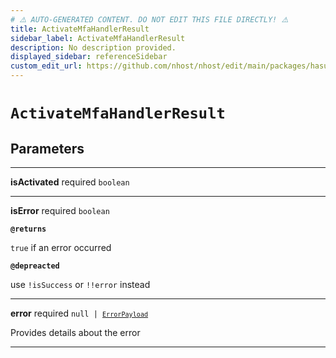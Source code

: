 ```yaml
---
# ⚠️ AUTO-GENERATED CONTENT. DO NOT EDIT THIS FILE DIRECTLY! ⚠️
title: ActivateMfaHandlerResult
sidebar_label: ActivateMfaHandlerResult
description: No description provided.
displayed_sidebar: referenceSidebar
custom_edit_url: https://github.com/nhost/nhost/edit/main/packages/hasura-auth-js/src/promises/mfa.ts#L15
---
```


# `ActivateMfaHandlerResult`

## Parameters

---

**<span className="parameter-name">isActivated</span>** <span className="optional-status">required</span> <code>boolean</code>

---

**<span className="parameter-name">isError</span>** <span className="optional-status">required</span> <code>boolean</code>

**`@returns`**

`true` if an error occurred

**`@depreacted`**

use `!isSuccess` or `!!error` instead

---

**<span className="parameter-name">error</span>** <span className="optional-status">required</span> <code>null &#124; [`ErrorPayload`](/reference/docgen/nextjs/types/error-payload)</code>

Provides details about the error

---
